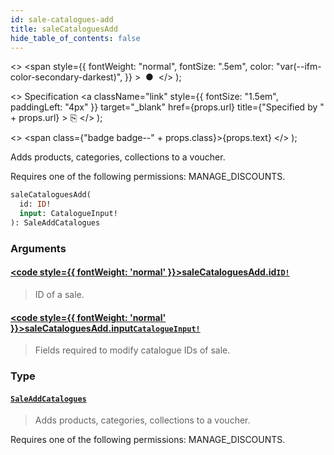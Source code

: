 ```yaml
---
id: sale-catalogues-add
title: saleCataloguesAdd
hide_table_of_contents: false
---
```


  <>
    <span
      style={{
        fontWeight: "normal",
        fontSize: ".5em",
        color: "var(--ifm-color-secondary-darkest)",
      }}
    >
      &nbsp;●&nbsp;
    </span>
  </>
);

  <>
    Specification
    <a
      className="link"
      style={{ fontSize: "1.5em", paddingLeft: "4px" }}
      target="\_blank"
      href={props.url}
      title={"Specified by " + props.url}
    >
      ⎘
    </a>
  </>
);

  <>
    <span class={"badge badge--" + props.class}>{props.text}</span>
  </>
);

Adds products, categories, collections to a voucher.

Requires one of the following permissions: MANAGE_DISCOUNTS.

```graphql
saleCataloguesAdd(
  id: ID!
  input: CatalogueInput!
): SaleAddCatalogues
```

### Arguments

#### [<code style={{ fontWeight: 'normal' }}>saleCataloguesAdd.<b>id</b></code>](#)<Bullet />[`ID!`](../../api-reference/scalars/id) <Badge class="secondary" text="non-null"/> <Badge class="secondary" text="scalar"/>

> ID of a sale.

#### [<code style={{ fontWeight: 'normal' }}>saleCataloguesAdd.<b>input</b></code>](#)<Bullet />[`CatalogueInput!`](../../api-reference/inputs/catalogue-input) <Badge class="secondary" text="non-null"/> <Badge class="secondary" text="input"/>

> Fields required to modify catalogue IDs of sale.

### Type

#### [`SaleAddCatalogues`](../../api-reference/objects/sale-add-catalogues) <Badge class="secondary" text="object"/>

> Adds products, categories, collections to a voucher.

Requires one of the following permissions: MANAGE_DISCOUNTS.

>
